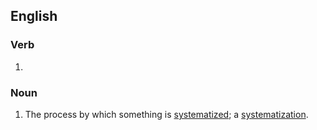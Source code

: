 ==English==

===Verb===
{{head|en|present participle}}

# {{present participle of|systematize|lang=en|nocat=1}}

===Noun===
{{en-noun}}

# The process by which something is [[systematize]]d; a [[systematization]].